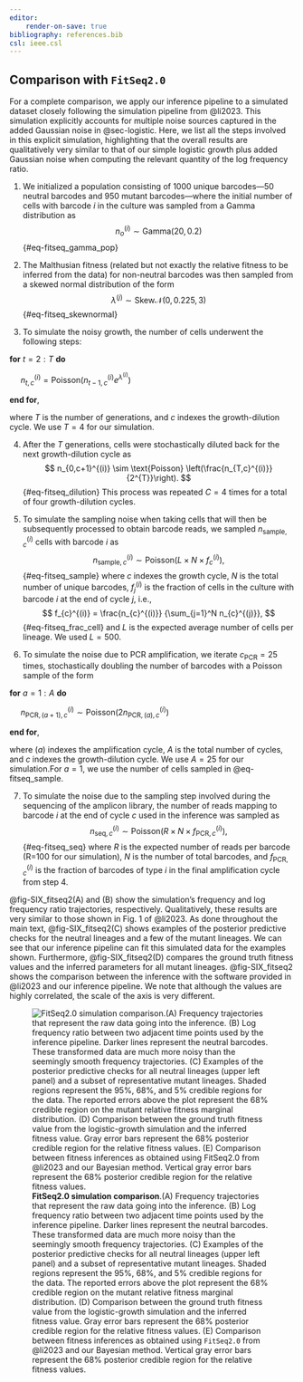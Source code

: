 ```yaml
---
editor:
    render-on-save: true
bibliography: references.bib
csl: ieee.csl
---
```


## Comparison with `FitSeq2.0` {#sec-fitseq2}

For a complete comparison, we apply our inference pipeline to a simulated
dataset closely following the simulation pipeline from @li2023. This simulation
explicitly accounts for multiple noise sources captured in the added Gaussian
noise in @sec-logistic. Here, we list all the steps involved in this explicit
simulation, highlighting that the overall results are qualitatively very similar
to that of our simple logistic growth plus added Gaussian noise when computing
the relevant quantity of the log frequency ratio.

1. We initialized a population consisting of 1000 unique barcodes---50 neutral
barcodes and 950 mutant barcodes---where the initial number of cells with
barcode $i$ in the culture was sampled from a Gamma distribution as
$$
n_o^{(i)} \sim \text{Gamma}(20, 0.2)
$${#eq-fitseq_gamma_pop}

2. The Malthusian fitness (related but not exactly the relative fitness to be
inferred from the data) for non-neutral barcodes was then sampled from a skewed
normal distribution of the form
$$
\lambda^{(j)} \sim \text{Skew}\mathcal{N}(0, 0.225, 3)
$${#eq-fitseq_skewnormal}

3. To simulate the noisy growth, the number of cells underwent the following
steps:

**for** $t=2:T$ **do**

&nbsp;&nbsp;&nbsp;&nbsp; 
$n_{t,c}^{(i)} = \text{Poisson}(n_{t-1,c}^{(i)} e^{\lambda^{(i)}})$

**end for**,

where $T$ is the number of generations, and $c$ indexes the growth-dilution
cycle. We use $T=4$ for our simulation.

4. After the $T$ generations, cells were stochastically diluted back for the
next growth-dilution cycle as
$$
n_{0,c+1}^{(i)} \sim \text{Poisson}
\left(\frac{n_{T,c}^{(i)}}{2^{T}}\right).
$${#eq-fitseq_dilution}
This process was repeated $C=4$ times for a total of four growth-dilution
cycles.

5. To simulate the sampling noise when taking cells that will then be
subsequently processed to obtain barcode reads, we sampled
$n_{\text{sample},c}^{(i)}$ cells with barcode $i$ as
$$
n_{\text{sample},c}^{(i)} \sim 
\text{Poisson}(L \times N \times f_{c}^{(i)}),
$${#eq-fitseq_sample}
where $c$ indexes the growth cycle, $N$ is the total number of unique barcodes,
$f_{j}^{(i)}$ is the fraction of cells in the culture with barcode $i$ at the
end of cycle $j$, i.e.,
$$
f_{c}^{(i)} = \frac{n_{c}^{(i)}}
{\sum_{j=1}^N n_{c}^{(j)}},
$${#eq-fitseq_frac_cell}
and $L$ is the expected average number of cells per lineage. We used $L = 500$.

6. To simulate the noise due to PCR amplification, we iterate $c_{\text{PCR}} =
25$ times, stochastically doubling the number of barcodes with a Poisson sample
of the form

**for** $a=1:A$ **do**

&nbsp;&nbsp;&nbsp;&nbsp; 
$n_{\text{PCR},(a+1),c}^{(i)} \sim \text{Poisson}(2 n_{\text{PCR},(a),c}^{(i)})$

**end for**,

where $(a)$ indexes the amplification cycle, $A$ is the total number of cycles,
and $c$ indexes the growth-dilution cycle. We use $A=25$ for our simulation.For
$a = 1$, we use the number of cells sampled in @eq-fitseq_sample.

7. To simulate the noise due to the sampling step involved during the sequencing
of the amplicon library, the number of reads mapping to barcode $i$ at the end
of cycle $c$ used in the inference was sampled as 
$$
n_{\text{seq},c}^{(i)} \sim 
\text{Poisson}(R \times N \times f_{\text{PCR},c}^{(i)}),
$${#eq-fitseq_seq}
where $R$ is the expected number of reads per barcode (R=100 for our
simulation), $N$ is the number of total barcodes, and $f_{\text{PCR},c}^{(i)}$
is the fraction of barcodes of type $i$ in the final amplification cycle from
step 4.

@fig-SIX_fitseq2(A) and (B) show the simulation's frequency and log frequency
ratio trajectories, respectively. Qualitatively, these results are very similar
to those shown in Fig. 1 of @li2023. As done throughout the main text,
@fig-SIX_fitseq2(C) shows examples of the posterior predictive checks for the
neutral lineages and a few of the mutant lineages. We can see that our inference
pipeline can fit this simulated data for the examples shown. Furthermore,
@fig-SIX_fitseq2(D) compares the ground truth fitness values and the inferred
parameters for all mutant lineages. @fig-SIX_fitseq2 shows the comparison
between the inference with the software provided in @li2023 and our inference
pipeline. We note that although the values are highly correlated, the scale of
the axis is very different.

![**FitSeq2.0 simulation comparison**.(A) Frequency trajectories that represent
the raw data going into the inference. (B) Log frequency ratio between two
adjacent time points used by the inference pipeline. Darker lines represent the
neutral barcodes. These transformed data are much more noisy than the seemingly
smooth frequency trajectories. (C) Examples of the posterior predictive checks
for all neutral lineages (upper left panel) and a subset of representative
mutant lineages. Shaded regions represent the 95\%, 68\%, and 5\% credible
regions for the data. The reported errors above the plot represent the 68\%
credible region on the mutant relative fitness marginal distribution. (D)
Comparison between the ground truth fitness value from the logistic-growth
simulation and the inferred fitness value. Gray error bars represent the 68\%
posterior credible region for the relative fitness values. (E) Comparison
between fitness inferences as obtained using `FitSeq2.0` from @li2023 and our
Bayesian method. Vertical gray error bars represent the 68\% posterior credible
region for the relative fitness
values.](./figs/figSIX_fitseq2){#fig-SIX_fitseq2}